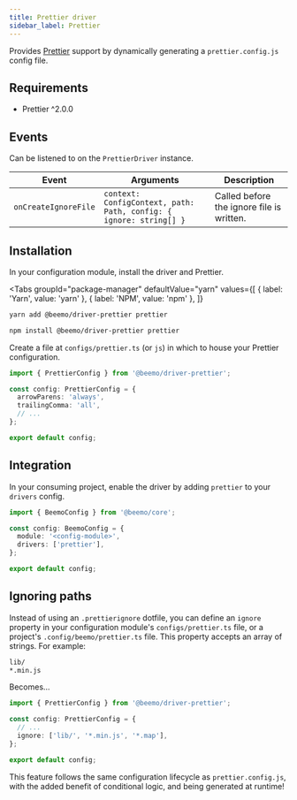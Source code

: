 ```yaml
---
title: Prettier driver
sidebar_label: Prettier
---
```



Provides [Prettier](https://github.com/prettier/prettier) support by dynamically generating a
`prettier.config.js` config file.

## Requirements

- Prettier ^2.0.0

## Events

Can be listened to on the `PrettierDriver` instance.

| Event                | Arguments                                                          | Description                               |
| -------------------- | ------------------------------------------------------------------ | ----------------------------------------- |
| `onCreateIgnoreFile` | `context: ConfigContext, path: Path, config: { ignore: string[] }` | Called before the ignore file is written. |

## Installation

In your configuration module, install the driver and Prettier.

<Tabs
  groupId="package-manager"
  defaultValue="yarn"
  values={[
    { label: 'Yarn', value: 'yarn' },
    { label: 'NPM', value: 'npm' },
  ]}
>
  <TabItem value="yarn">

```bash
yarn add @beemo/driver-prettier prettier
```

  </TabItem>
  <TabItem value="npm">

```bash
npm install @beemo/driver-prettier prettier
```

  </TabItem>
</Tabs>

Create a file at `configs/prettier.ts` (or `js`) in which to house your Prettier configuration.

```ts title="configs/prettier.ts"
import { PrettierConfig } from '@beemo/driver-prettier';

const config: PrettierConfig = {
  arrowParens: 'always',
  trailingComma: 'all',
  // ...
};

export default config;
```

## Integration

In your consuming project, enable the driver by adding `prettier` to your `drivers` config.

```ts title=".config/beemo.ts"
import { BeemoConfig } from '@beemo/core';

const config: BeemoConfig = {
  module: '<config-module>',
  drivers: ['prettier'],
};

export default config;
```

## Ignoring paths

Instead of using an `.prettierignore` dotfile, you can define an `ignore` property in your
configuration module's `configs/prettier.ts` file, or a project's `.config/beemo/prettier.ts` file.
This property accepts an array of strings. For example:

```bash title=".prettierignore"
lib/
*.min.js
```

Becomes...

```ts title=".config/beemo/prettier.ts"
import { PrettierConfig } from '@beemo/driver-prettier';

const config: PrettierConfig = {
  // ...
  ignore: ['lib/', '*.min.js', '*.map'],
};

export default config;
```

This feature follows the same configuration lifecycle as `prettier.config.js`, with the added
benefit of conditional logic, and being generated at runtime!
